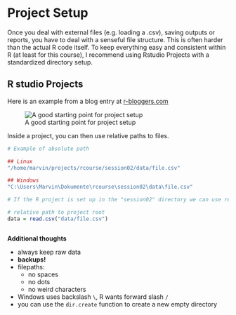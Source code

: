 # Project Setup

Once you deal with external files (e.g. loading a .csv), saving outputs or reports, you have to deal with a senseful file structure.
This is often harder than the actual R code itself. To keep everything easy and consistent within R (at least for this course), I recommend using Rstudio Projects with a standardized directory setup.


## R studio Projects

Here is an example from a blog entry at [r-bloggers.com](https://www.r-bloggers.com/2020/01/rstudio-projects-and-working-directories-a-beginners-guide/)

![A good starting point for project setup](https://i1.wp.com/raw.githubusercontent.com/martinctc/blog/master/images/RPROJECT_2000dpi.png?w=578&ssl=1)

Inside a project, you can then use relative paths to files.



```r

# Example of absolute path

## Linux
"/home/marvin/projects/rcourse/session02/data/file.csv"

## Windows
"C:\Users\Marvin\Dokumente\rcourse\session02\data\file.csv"

# If the R project is set up in the "session02" directory we can use relative paths:

# relative path to project root
data = read.csv("data/file.csv")



```



**Additional thoughts**

* always keep raw data
* **backups!**
* filepaths:
    * no spaces
    * no dots
    * no weird characters
* Windows uses backslash `\`, R wants forward slash `/`
* you can use the `dir.create` function to create a new empty directory




